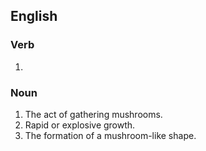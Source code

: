 ==English==

===Verb===
{{head|en|verb form}}

# {{present participle of|en|mushroom|nocat=1}}

===Noun===
{{en-noun|~}}

# The act of gathering mushrooms.
# Rapid or explosive growth.
# The formation of a mushroom-like shape.
